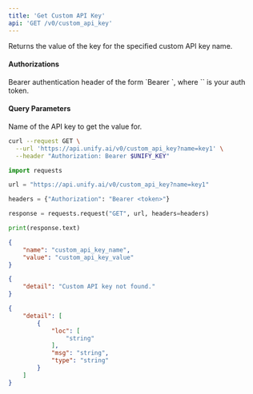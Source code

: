 ```yaml
---
title: 'Get Custom API Key'
api: 'GET /v0/custom_api_key'
---
```

Returns the value of the key for the specified custom API key name.

#### Authorizations

<ParamField header="Authorization" type="string" required="true">
  Bearer authentication header of the form `Bearer <token>`, where `<token>` is your auth token.
</ParamField>

#### Query Parameters

<ParamField query="name" type="string" required="true">
Name of the API key to get the value for.
</ParamField>

<RequestExample>

```bash cURL
curl --request GET \
  --url 'https://api.unify.ai/v0/custom_api_key?name=key1' \
  --header "Authorization: Bearer $UNIFY_KEY"
```

```python Python
import requests

url = "https://api.unify.ai/v0/custom_api_key?name=key1"

headers = {"Authorization": "Bearer <token>"}

response = requests.request("GET", url, headers=headers)

print(response.text)
```

</RequestExample>
<ResponseExample>

```json 200
{
    "name": "custom_api_key_name",
    "value": "custom_api_key_value"
}
```

```json 404
{
    "detail": "Custom API key not found."
}
```

```json 422
{
    "detail": [
        {
            "loc": [
                "string"
            ],
            "msg": "string",
            "type": "string"
        }
    ]
}
```

</ResponseExample>
